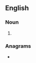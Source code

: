 ==English==

===Noun===
{{head|en|noun form}}

# {{plural of|airspeed|lang=en}}

===Anagrams===
* {{anagrams|en|a=adeeiprss|dipareses|sea spider|sea-spider|seaspider|spear side|spreadies}}